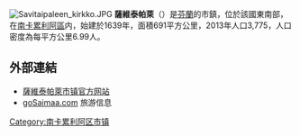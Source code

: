 [[File:Savitaipaleen_kirkko.JPG|thumb]]
'''薩維泰帕萊'''（{{lang-fi|Savitaipale}}）是[[芬蘭|芬蘭]]的市鎮，位於該國東南部，在[[南卡累利阿區|南卡累利阿區]]内，始建於1639年，面積691平方公里，2013年人口3,775，人口密度為每平方公里6.99人。

==外部連結==
{{commonscat|Savitaipale}}
* [http://www.savitaipale.fi/ 薩維泰帕萊市镇官方网站] {{Wayback|url=http://www.savitaipale.fi/ |date=20210203095950 }} {{fi}}
*[http://www.gosaimaa.com goSaimaa.com]{{Wayback|url=http://www.gosaimaa.com/ |date=20130725063127 }} 旅游信息

{{Finland-geo-stub}}
[[Category:南卡累利阿区市镇|Category:南卡累利阿区市镇]]